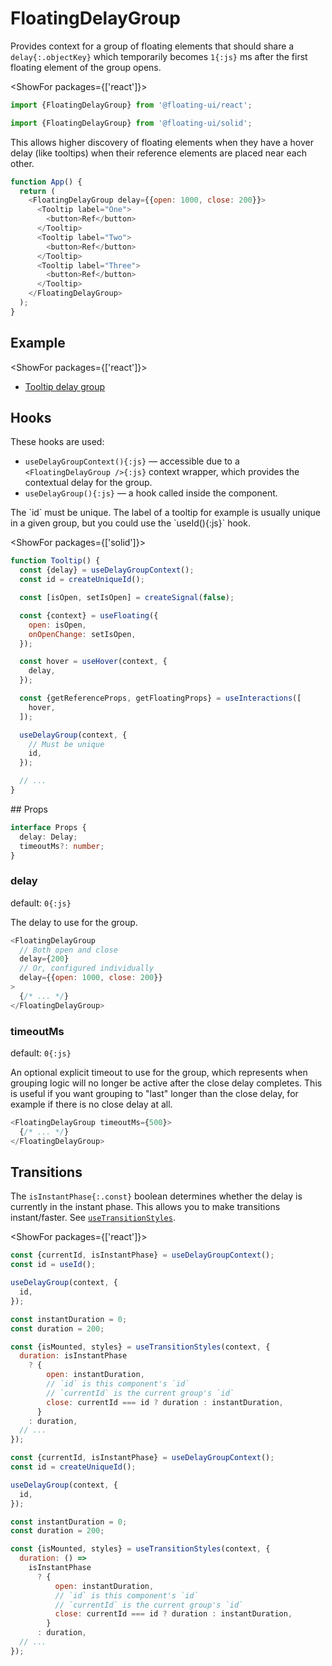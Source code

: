 <PageCard>

# FloatingDelayGroup

Provides context for a group of floating elements that should
share a `delay{:.objectKey}` which temporarily becomes `1{:js}`
ms after the first floating element of the group opens.

<ShowFor packages={['react']}>

```js
import {FloatingDelayGroup} from '@floating-ui/react';
```

</ShowFor>
<ShowFor packages={['solid']}>

```js
import {FloatingDelayGroup} from '@floating-ui/solid';
```

</ShowFor>
</PageCard>

This allows higher discovery of floating elements when they have
a hover delay (like tooltips) when their reference elements are
placed near each other.

```js
function App() {
  return (
    <FloatingDelayGroup delay={{open: 1000, close: 200}}>
      <Tooltip label="One">
        <button>Ref</button>
      </Tooltip>
      <Tooltip label="Two">
        <button>Ref</button>
      </Tooltip>
      <Tooltip label="Three">
        <button>Ref</button>
      </Tooltip>
    </FloatingDelayGroup>
  );
}
```

## Example

<ShowFor packages={['react']}>
  - [Tooltip delay
  group](https://codesandbox.io/s/clever-aryabhata-yq3xyc?file=/src/Group.tsx)
</ShowFor>

## Hooks

These hooks are used:

- `useDelayGroupContext(){:js}` — accessible due to a
  `<FloatingDelayGroup />{:js}` context wrapper, which provides
  the contextual delay for the group.
- `useDelayGroup(){:js}` — a hook called inside the component.

<Notice gap="above">
  The `id` must be unique. The label of a tooltip for example is
  usually unique in a given group, but you could use the `useId(){:js}` hook.
</Notice>

<ShowFor packages={['solid']}>

```js {2,13,20-23} /delay/
function Tooltip() {
  const {delay} = useDelayGroupContext();
  const id = createUniqueId();

  const [isOpen, setIsOpen] = createSignal(false);

  const {context} = useFloating({
    open: isOpen,
    onOpenChange: setIsOpen,
  });

  const hover = useHover(context, {
    delay,
  });

  const {getReferenceProps, getFloatingProps} = useInteractions([
    hover,
  ]);

  useDelayGroup(context, {
    // Must be unique
    id,
  });

  // ...
}
```

</ShowFor>
## Props

```ts
interface Props {
  delay: Delay;
  timeoutMs?: number;
}
```

### delay

<Required />

default: `0{:js}`

The delay to use for the group.

```js
<FloatingDelayGroup
  // Both open and close
  delay={200}
  // Or, configured individually
  delay={{open: 1000, close: 200}}
>
  {/* ... */}
</FloatingDelayGroup>
```

### timeoutMs

default: `0{:js}`

An optional explicit timeout to use for the group, which
represents when grouping logic will no longer be active after the
close delay completes. This is useful if you want grouping to
"last" longer than the close delay, for example if there is no
close delay at all.

```js
<FloatingDelayGroup timeoutMs={500}>
  {/* ... */}
</FloatingDelayGroup>
```

## Transitions

The `isInstantPhase{:.const}` boolean determines whether the
delay is currently in the instant phase. This allows you to make
transitions instant/faster. See
[`useTransitionStyles`](/docs/useTransition#usetransitionstyles).

<ShowFor packages={['react']}>

```js /isInstantPhase/
const {currentId, isInstantPhase} = useDelayGroupContext();
const id = useId();

useDelayGroup(context, {
  id,
});

const instantDuration = 0;
const duration = 200;

const {isMounted, styles} = useTransitionStyles(context, {
  duration: isInstantPhase
    ? {
        open: instantDuration,
        // `id` is this component's `id`
        // `currentId` is the current group's `id`
        close: currentId === id ? duration : instantDuration,
      }
    : duration,
  // ...
});
```

</ShowFor>
<ShowFor packages={['solid']}>

```js /isInstantPhase/
const {currentId, isInstantPhase} = useDelayGroupContext();
const id = createUniqueId();

useDelayGroup(context, {
  id,
});

const instantDuration = 0;
const duration = 200;

const {isMounted, styles} = useTransitionStyles(context, {
  duration: () =>
    isInstantPhase
      ? {
          open: instantDuration,
          // `id` is this component's `id`
          // `currentId` is the current group's `id`
          close: currentId === id ? duration : instantDuration,
        }
      : duration,
  // ...
});
```

</ShowFor>
